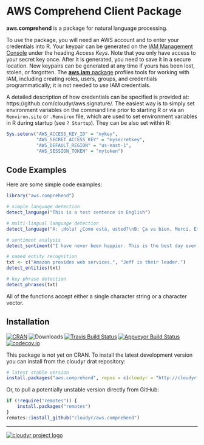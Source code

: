 # AWS Comprehend Client Package

**aws.comprehend** is a package for natural language processing.

To use the package, you will need an AWS account and to enter your credentials into R. Your keypair can be generated on the [IAM Management Console](https://aws.amazon.com/) under the heading *Access Keys*. Note that you only have access to your secret key once. After it is generated, you need to save it in a secure location. New keypairs can be generated at any time if yours has been lost, stolen, or forgotten. The [**aws.iam** package](https://github.com/cloudyr/aws.iam) profiles tools for working with IAM, including creating roles, users, groups, and credentials programmatically; it is not needed to *use* IAM credentials.

A detailed description of how credentials can be specified is provided at: https://github.com/cloudyr/aws.signature/. The easiest way is to simply set environment variables on the command line prior to starting R or via an `Renviron.site` or `.Renviron` file, which are used to set environment variables in R during startup (see `? Startup`). They can be also set within R:

```R
Sys.setenv("AWS_ACCESS_KEY_ID" = "mykey",
           "AWS_SECRET_ACCESS_KEY" = "mysecretkey",
           "AWS_DEFAULT_REGION" = "us-east-1",
           "AWS_SESSION_TOKEN" = "mytoken")
```

## Code Examples

Here are some simple code examples:

```r
library("aws.comprehend")

# simple language detection
detect_language("This is a test sentence in English")

# multi-lingual language detection
detect_language("A: ¡Hola! ¿Como está, usted?\nB: Ça va bien. Merci. Et toi?")

# sentiment analysis
detect_sentiment("I have never been happier. This is the best day ever.")

# named entity recognition
txt <- c("Amazon provides web services.", "Jeff is their leader.")
detect_entities(txt)

# key phrase detection
detect_phrases(txt)
```

All of the functions accept either a single character string or a character vector.

## Installation

[![CRAN](https://www.r-pkg.org/badges/version/aws.comprehend)](https://cran.r-project.org/package=aws.comprehend)
![Downloads](https://cranlogs.r-pkg.org/badges/aws.comprehend)
[![Travis Build Status](https://travis-ci.org/cloudyr/aws.comprehend.png?branch=master)](https://travis-ci.org/cloudyr/aws.comprehend)
[![Appveyor Build Status](https://ci.appveyor.com/api/projects/status/PROJECTNUMBER?svg=true)](https://ci.appveyor.com/project/cloudyr/aws.comprehend)
[![codecov.io](https://codecov.io/github/cloudyr/aws.comprehend/coverage.svg?branch=master)](https://codecov.io/github/cloudyr/aws.comprehend?branch=master)

This package is not yet on CRAN. To install the latest development version you can install from the cloudyr drat repository:

```R
# latest stable version
install.packages("aws.comprehend", repos = c(cloudyr = "http://cloudyr.github.io/drat", getOption("repos")))
```

Or, to pull a potentially unstable version directly from GitHub:

```R
if (!require("remotes")) {
    install.packages("remotes")
}
remotes::install_github("cloudyr/aws.comprehend")
```

---
[![cloudyr project logo](https://i.imgur.com/JHS98Y7.png)](https://github.com/cloudyr)
